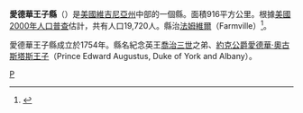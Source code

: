 {{NoteTA
|G1=USState
|G2=PoliticiansUK
}}
{{Infobox U.S. County|
 county  = 愛德華王子縣|
 state = 維吉尼亞州 |
 en county  = Prince Edward County|
 en state = Virginia |
 seal = Prince Edward County va seal.jpg |
 map = Map of Virginia highlighting Prince Edward County.svg |
 map size = 225|
 founded = 1754年 |
 seat = {{link-en|Farmville|Farmville, Virginia|法姆维尔}} | 
 area_total_sq_mi =354 |
 area_water_sq_mi =1 |
 area percentage = 0.31% |
 census yr = 2000|
 pop = 19720 |
 density_km2 =22|
 web = www.co.prince-edward.va.us|
|}}
'''愛德華王子縣'''（{{lang-en|Prince Edward County}}）是[[美國|美國]][[維吉尼亞州|維吉尼亞州]]中部的一個縣。面積916平方公里。根據[[美國2000年人口普查|美國2000年人口普查]]估計，共有人口19,720人。縣治[[法姆維爾_(維吉尼亞州)|法姆維爾]]（Farmville）<ref>{{Cite web|title=How much do you know about your county?|url=http://cic.naco.org/|access-date=2022-02-10|last=Counties|first=the National Association of|work=County Explorer|archive-date=2015-10-07|archive-url=https://web.archive.org/web/20151007021601/http://cic.naco.org/}}</ref>。

愛德華王子縣成立於1754年。縣名紀念英王[[喬治三世_(英國)|喬治三世]]之弟、[[約克公爵|約克公爵]][[愛德華·奧古斯塔斯王子_(約克公爵)|愛德華·奧古斯塔斯王子]]（Prince Edward Augustus, Duke of York and Albany）。
{{弗吉尼亚州}}
[[Category:維吉尼亞州縣|P]]